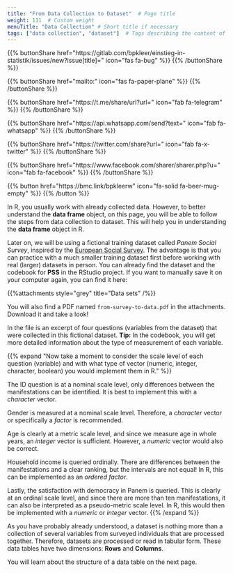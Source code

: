 ```yaml
---
title: "From Data Collection to Dataset"  # Page title
weight: 111  # Custom weight
menuTitle: "Data Collection" # Short title if necessary
tags: ["data collection", "dataset"]  # Tags describing the content of the page
---
```


{{% buttonShare href=\"https\:\/\/gitlab.com\/bpkleer\/einstieg-in-statistik\/issues\/new?issue[title]=\" icon=\"fas fa-bug\" %}} {{% /buttonShare %}} 

{{% buttonShare href=\"mailto\:\" icon=\"fas fa-paper-plane\" %}} {{% /buttonShare %}}

{{% buttonShare href=\"https\:\/\/t.me\/share\/url?url=\" icon=\"fab fa-telegram\" %}} {{% /buttonShare %}}

{{% buttonShare href=\"https\:\/\/api.whatsapp.com\/send?text=\" icon=\"fab fa-whatsapp\" %}} {{% /buttonShare %}}

{{% buttonShare href=\"https\:\/\/twitter.com\/share?url=\" icon=\"fab fa-x-twitter\" %}} {{% /buttonShare %}}

{{% buttonShare href=\"https\:\/\/www.facebook.com\/sharer\/sharer.php?u=\" icon=\"fab fa-facebook\" %}} {{% /buttonShare %}}

{{% button href=\"https\:\/\/bmc.link\/bpkleerw\" icon=\"fa-solid fa-beer-mug-empty\" %}} {{% /button %}}

In R, you usually work with already collected data. However, to better understand the **data frame** object, on this page, you will be able to follow the steps from data collection to dataset. This will help you in understanding the **data frame** object in R.

Later on, we will be using a fictional training dataset called *Panem Social Survey*, inspired by the [European Social Survey](https://europeansocialsurvey.com). The advantage is that you can practice with a much smaller training dataset first before working with real (larger) datasets in person. 
You can already find the dataset and the codebook for **PSS** in the RStudio project. If you want to manually save it on your computer again, you can find it here:

{{%attachments style=\"grey\" title=\"Data sets\" /%}}

You will also find a PDF named `from-survey-to-data.pdf` in the attachments. Download it and take a look! 

In the file is an excerpt of four questions (variables from the dataset) that were collected in this fictional dataset. **Tip:** In the codebook, you will get more detailed information about the type of measurement of each variable.

{{% expand \"Now take a moment to consider the scale level of each question (variable) and with what type of vector (numeric, integer, character, boolean) you would implement them in R.\" %}}

The ID question is at a nominal scale level, only differences between the manifestations can be identified. It is best to implement this with a *character* vector.

Gender is measured at a nominal scale level. Therefore, a *character* vector or specifically a *factor* is recommended.

Age is clearly at a metric scale level, and since we measure age in whole years, an *integer* vector is sufficient. However, a *numeric* vector would also be correct.

Household income is queried ordinally. There are differences between the manifestations and a clear ranking, but the intervals are not equal! In R, this can be implemented as an *ordered factor*.

Lastly, the satisfaction with democracy in Panem is queried. This is clearly at an ordinal scale level, and since there are more than ten manifestations, it can also be interpreted as a pseudo-metric scale level. In R, this would then be implemented with a *numeric* or *integer* vector.
{{% /expand %}}

As you have probably already understood, a dataset is nothing more than a collection of several variables from surveyed individuals that are processed together. Therefore, datasets are processed or read in tabular form. These data tables have two dimensions: **Rows** and **Columns**.

You will learn about the structure of a data table on the next page.
